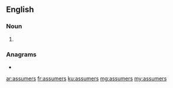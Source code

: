 ==English==

===Noun===
{{head|en|noun plural form}}

# {{plural of|assumer|lang=en}}

===Anagrams===
* {{l|en|masseurs}}

[[ar:assumers]]
[[fr:assumers]]
[[ku:assumers]]
[[mg:assumers]]
[[my:assumers]]